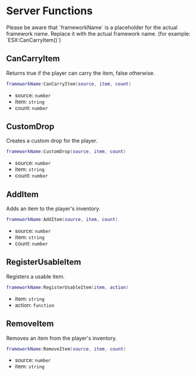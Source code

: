
# Server Functions

<Callout type="warning">
    Please be aware that `frameworkName` is a placeholder for the actual framework name. Replace it with the actual framework name. (for example: `ESX:CanCarryItem()`)
</Callout>

## CanCarryItem
Returns true if the player can carry the item, false otherwise.

```lua
frameworkName:CanCarryItem(source, item, count)
```

- source: `number`
- item: `string`
- count: `number`

## CustomDrop
Creates a custom drop for the player.

```lua
frameworkName:CustomDrop(source, item, count)
```

- source: `number`
- item: `string`
- count: `number`

## AddItem
Adds an item to the player's inventory.

```lua
frameworkName:AddItem(source, item, count)
```

- source: `number`
- item: `string`
- count: `number`

## RegisterUsableItem
Registers a usable item.

```lua
frameworkName:RegisterUsableItem(item, action)
```

- item: `string`
- action: `function`

## RemoveItem
Removes an item from the player's inventory.

```lua
frameworkName:RemoveItem(source, item, count)
```

- source: `number`
- item: `string`